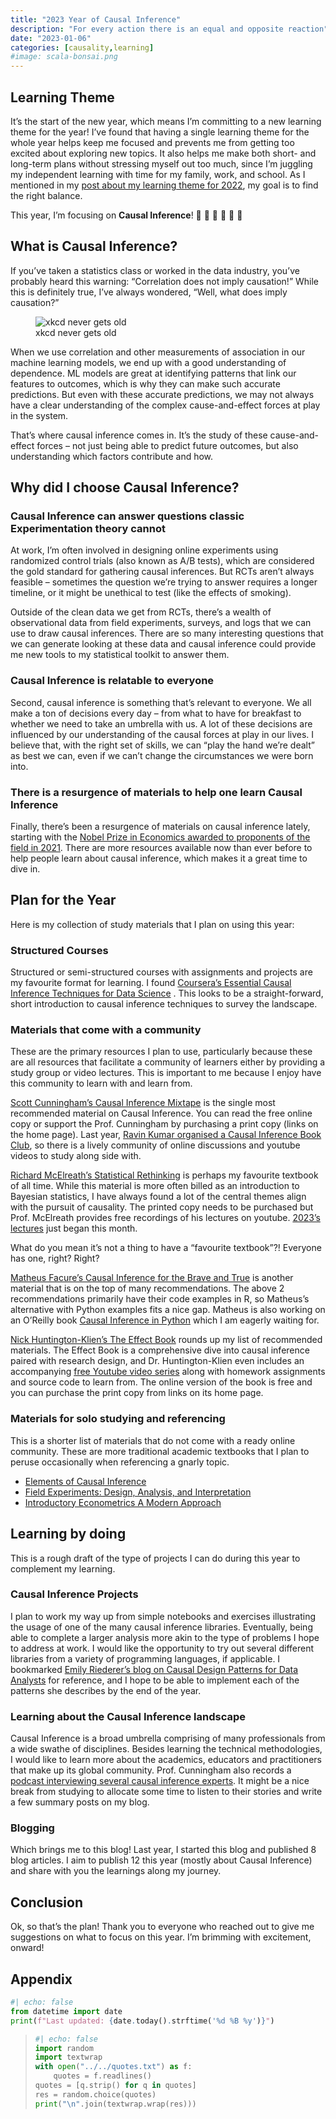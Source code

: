 ```yaml
---
title: "2023 Year of Causal Inference"
description: "For every action there is an equal and opposite reaction"
date: "2023-01-06"
categories: [causality,learning]
#image: scala-bonsai.png
---
```


## Learning Theme
It's the start of the new year, which means I'm committing to a new learning theme for the year! I've found that having a single learning theme for the whole year helps keep me focused and prevents me from getting too excited about exploring new topics. It also helps me make both short- and long-term plans without stressing myself out too much, since I'm juggling my independent learning with time for my family, work, and school. As I mentioned in my [post about my learning theme for 2022](https://www.ddanieltan.com/posts/2022scala/), my goal is to find the right balance.

This year, I'm focusing on **Causal Inference**! 🎊 🥳 🎊 🥳 🎊 🥳

## What is Causal Inference?
If you've taken a statistics class or worked in the data industry, you've probably heard this warning: "Correlation does not imply causation!" While this is definitely true, I've always wondered, "Well, what does imply causation?"

![xkcd never gets old](https://imgs.xkcd.com/comics/correlation.png)

When we use correlation and other measurements of association in our machine learning models, we end up with a good understanding of dependence. ML models are great at identifying patterns that link our features to outcomes, which is why they can make such accurate predictions. But even with these accurate predictions, we may not always have a clear understanding of the complex cause-and-effect forces at play in the system.

That's where causal inference comes in. It's the study of these cause-and-effect forces – not just being able to predict future outcomes, but also understanding which factors contribute and how.

## Why did I choose Causal Inference?

### Causal Inference can answer questions classic Experimentation theory cannot
At work, I'm often involved in designing online experiments using randomized control trials (also known as A/B tests), which are considered the gold standard for gathering causal inferences. But RCTs aren't always feasible – sometimes the question we're trying to answer requires a longer timeline, or it might be unethical to test (like the effects of smoking). 

Outside of the clean data we get from RCTs, there's a wealth of observational data from field experiments, surveys, and logs that we can use to draw causal inferences. There are so many interesting questions that we can generate looking at these data and causal inference could provide me new tools to my statistical toolkit to answer them.

### Causal Inference is relatable to everyone
Second, causal inference is something that's relevant to everyone. We all make a ton of decisions every day – from what to have for breakfast to whether we need to take an umbrella with us. A lot of these decisions are influenced by our understanding of the causal forces at play in our lives. I believe that, with the right set of skills, we can "play the hand we're dealt" as best we can, even if we can't change the circumstances we were born into.

### There is a resurgence of materials to help one learn Causal Inference
Finally, there's been a resurgence of materials on causal inference lately, starting with the [Nobel Prize in Economics awarded to proponents of the field in 2021](https://www.nature.com/articles/d41586-021-02799-7#:~:text=13%20October%202021-,Nobel%2Dwinning%20'natural%20experiments'%20approach%20made%20economics%20more%20robust,and%20effect%20in%20social%20science). There are more resources available now than ever before to help people learn about causal inference, which makes it a great time to dive in.


## Plan for the Year
Here is my collection of study materials that I plan on using this year:

### Structured Courses
Structured or semi-structured courses with assignments and projects are my favourite format for learning. I found [Coursera's Essential Causal Inference Techniques for Data Science](https://www.coursera.org/projects/essential-causal-inference-for-data-science) . This looks to be a straight-forward, short introduction to causal inference techniques to survey the landscape.

### Materials that come with a community

These are the primary resources I plan to use, particularly because these are all resources that facilitate a community of learners either by providing a study group or video lectures. This is important to me because I enjoy have this community to learn with and learn from.

[Scott Cunningham's Causal Inference Mixtape](https://mixtape.scunning.com/) is the single most recommended material on Causal Inference. You can read the free online copy or support the Prof. Cunningham by purchasing a print copy (links on the home page). Last year, [Ravin Kumar organised a Causal Inference Book Club](https://community.intuitivebayes.com/c/book-club/21), so there is a lively community of online discussions and youtube videos to study along side with. 

[Richard McElreath's Statistical Rethinking](https://xcelab.net/rm/statistical-rethinking/) is perhaps my favourite textbook of all time. While this material is more often billed as an introduction to Bayesian statistics, I have always found a lot of the central themes align with the pursuit of causality. The printed copy needs to be purchased but Prof. McElreath provides free recordings of his lectures on youtube. [2023's lectures](https://www.youtube.com/watch?v=FdnMWdICdRs&list=PLDcUM9US4XdPz-KxHM4XHt7uUVGWWVSus&ab_channel=RichardMcElreath) just began this month.

:::{.column-margin}
What do you mean it's not a thing to have a "favourite textbook"?! Everyone has one, right? Right?
:::

[Matheus Facure's Causal Inference for the Brave and True](https://matheusfacure.github.io/python-causality-handbook/landing-page.html) is another material that is on the top of many recommendations. The above 2 recommendations primarily have their code examples in R, so Matheus's alternative with Python examples fits a nice gap. Matheus is also working on an O'Reilly book [Causal Inference in Python](https://www.oreilly.com/library/view/causal-inference-in/9781098140243/) which I am eagerly waiting for. 

[Nick Huntington-Klien's The Effect Book](https://theeffectbook.net/) rounds up my list of recommended materials. The Effect Book is a comprehensive dive into causal inference paired with research design, and Dr. Huntington-Klien even includes an accompanying [free Youtube video series](https://www.youtube.com/playlist?list=PLcTBLulJV_AK1hKtnO0-kYrU0D09K-kj8) along with homework assignments and source code to learn from. The online version of the book is free and you can purchase the print copy from links on its home page.

### Materials for solo studying and referencing
This is a shorter list of materials that do not come with a ready online community. These are more traditional academic textbooks that I plan to peruse occasionally when referencing a gnarly topic.

- [Elements of Causal Inference](https://mitpress.mit.edu/9780262037310/elements-of-causal-inference/#:~:text=Elements%20of%20Causal%20Inference%20is,data%20to%20understand%20the%20world.)
- [Field Experiments: Design, Analysis, and Interpretation](https://www.amazon.com/Field-Experiments-Design-Analysis-Interpretation/dp/0393979954)
- [Introductory Econometrics A Modern Approach](https://economics.ut.ac.ir/documents/3030266/14100645/Jeffrey_M._Wooldridge_Introductory_Econometrics_A_Modern_Approach__2012.pdf)

## Learning by doing
This is a rough draft of the type of projects I can do during this year to complement my learning.

### Causal Inference Projects
I plan to work my way up from simple notebooks and exercises illustrating the usage of one of the many causal inference libraries. Eventually, being able to complete a larger analysis more akin to the type of problems I hope to address at work. I would like the opportunity to try out several different libraries from a variety of programming languages, if applicable. I bookmarked [Emily Riederer's blog on Causal Design Patterns for Data Analysts](https://emilyriederer.netlify.app/post/causal-design-patterns/) for reference, and I hope to be able to implement each of the patterns she describes by the end of the year.

### Learning about the Causal Inference landscape
Causal Inference is a broad umbrella comprising of many professionals from a wide swathe of disciplines. Besides learning the technical methodologies, I would like to learn more about the academics, educators and practitioners that make up its global community. Prof. Cunningham also records a [podcast interviewing several causal inference experts](https://podcasts.apple.com/us/podcast/the-mixtape-with-scott/id1615110472). It might be a nice break from studying to allocate some time to listen to their stories and write a few summary posts on my blog.

### Blogging
Which brings me to this blog! Last year, I started this blog and published 8 blog articles. I aim to publish 12 this year (mostly about Causal Inference) and share with you the learnings along my journey.

## Conclusion
Ok, so that's the plan! Thank you to everyone who reached out to give me suggestions on what to focus on this year. I'm brimming with excitement, onward!

## Appendix {.appendix}
```python
#| echo: false
from datetime import date
print(f"Last updated: {date.today().strftime('%d %B %y')}")
```
<blockquote>
```python
#| echo: false
import random
import textwrap
with open("../../quotes.txt") as f:
    quotes = f.readlines()
quotes = [q.strip() for q in quotes]
res = random.choice(quotes)
print("\n".join(textwrap.wrap(res)))
```
</blockquote>
